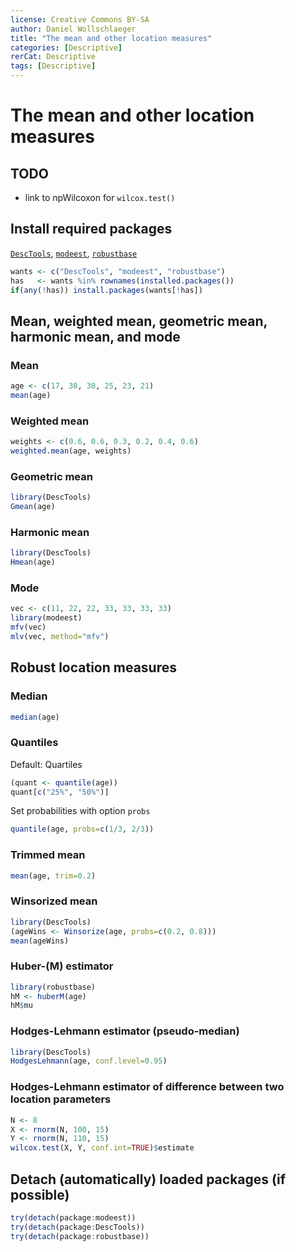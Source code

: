 ---
license: Creative Commons BY-SA
author: Daniel Wollschlaeger
title: "The mean and other location measures"
categories: [Descriptive]
rerCat: Descriptive
tags: [Descriptive]
---

The mean and other location measures
=========================

TODO
-------------------------

 - link to npWilcoxon for `wilcox.test()`

Install required packages
-------------------------

[`DescTools`](https://cran.r-project.org/package=DescTools), [`modeest`](https://cran.r-project.org/package=modeest), [`robustbase`](https://cran.r-project.org/package=robustbase)

```{r}
wants <- c("DescTools", "modeest", "robustbase")
has   <- wants %in% rownames(installed.packages())
if(any(!has)) install.packages(wants[!has])
```

Mean, weighted mean, geometric mean, harmonic mean, and mode
-------------------------

### Mean

```{r}
age <- c(17, 30, 30, 25, 23, 21)
mean(age)
```

### Weighted mean

```{r}
weights <- c(0.6, 0.6, 0.3, 0.2, 0.4, 0.6)
weighted.mean(age, weights)
```

### Geometric mean

```{r}
library(DescTools)
Gmean(age)
```

### Harmonic mean

```{r}
library(DescTools)
Hmean(age)
```

### Mode

```{r}
vec <- c(11, 22, 22, 33, 33, 33, 33)
library(modeest)
mfv(vec)
mlv(vec, method="mfv")
```

Robust location measures
-------------------------

### Median

```{r}
median(age)
```

### Quantiles

Default: Quartiles

```{r}
(quant <- quantile(age))
quant[c("25%", "50%")]
```

Set probabilities with option `probs`

```{r}
quantile(age, probs=c(1/3, 2/3))
```

### Trimmed mean

```{r}
mean(age, trim=0.2)
```

### Winsorized mean

```{r}
library(DescTools)
(ageWins <- Winsorize(age, probs=c(0.2, 0.8)))
mean(ageWins)
```

### Huber-\(M\) estimator

```{r}
library(robustbase)
hM <- huberM(age)
hM$mu
```

### Hodges-Lehmann estimator (pseudo-median)

```{r}
library(DescTools)
HodgesLehmann(age, conf.level=0.95)
```

### Hodges-Lehmann estimator of difference between two location parameters

```{r}
N <- 8
X <- rnorm(N, 100, 15)
Y <- rnorm(N, 110, 15)
wilcox.test(X, Y, conf.int=TRUE)$estimate
```

Detach (automatically) loaded packages (if possible)
-------------------------

```{r}
try(detach(package:modeest))
try(detach(package:DescTools))
try(detach(package:robustbase))
```
